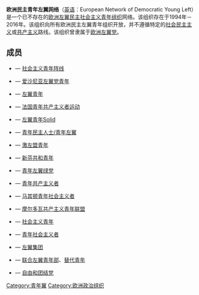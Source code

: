 '''欧洲民主青年左翼网络'''（[[英语|英语]]：European Network of Democratic Young Left）是一个已不存在的[[欧洲|欧洲]][[左翼|左翼]][[民主社会主义|民主社会主义]][[青年翼|青年组织]]网络。该组织存在于1994年－2016年。该组织向所有欧洲民主左翼青年组织开放，并不遵循特定的[[社会民主主义|社会民主主义]]或[[共产主义|共产主义]]路线。该组织曾隶属于[[欧洲左翼党|欧洲左翼党]]。

==成员==

* {{flagcountry|Denmark}} — [[社会主义青年阵线|社会主义青年阵线]]
* {{flagcountry|Estonia}} — [[爱沙尼亚左翼党青年|爱沙尼亚左翼党青年]]
* {{flagcountry|Finland}} — [[左翼青年_(芬兰)|左翼青年]]
* {{flagcountry|France}} — [[法国青年共产主义者运动|法国青年共产主义者运动]]
* {{flagcountry|Germany}} — [[左翼青年Solid|左翼青年Solid]]
* {{flagcountry|Germany}} — [[青年民主人士/青年左翼|青年民主人士/青年左翼]]
* {{flagcountry|Greece}} — [[激左盟青年|激左盟青年]]
* {{flagcountry|Ireland}} — [[新芬共和青年|新芬共和青年]]
* {{flagcountry|Iceland}} — [[青年左翼绿党|青年左翼绿党]]
* {{flagcountry|Italy}} — [[青年共产党人_(意大利)|青年共产主义者]]
* {{flagcountry|Macedonia}} — [[马其顿青年社会主义者|马其顿青年社会主义者]]
* {{flagcountry|Moldova}} — [[摩尔多瓦共产主义青年联盟|摩尔多瓦共产主义青年联盟]]
* {{flagcountry|Norway}} — [[社会主义青年_(挪威)|社会主义青年]]
* {{flagcountry|Poland}} — [[青年社会主义者|青年社会主义者]]
* {{flagcountry|Portugal}} — [[左翼集团|左翼集团]]
* {{flagcountry|Spain}} — [[联合左翼青年部|联合左翼青年部]]、[[替代青年|替代青年]]
* {{flagcountry|Turkey}} — [[左翼党_(土耳其)|自由和团结党]]

[[Category:青年翼|Category:青年翼]]
[[Category:欧洲政治组织|Category:欧洲政治组织]]